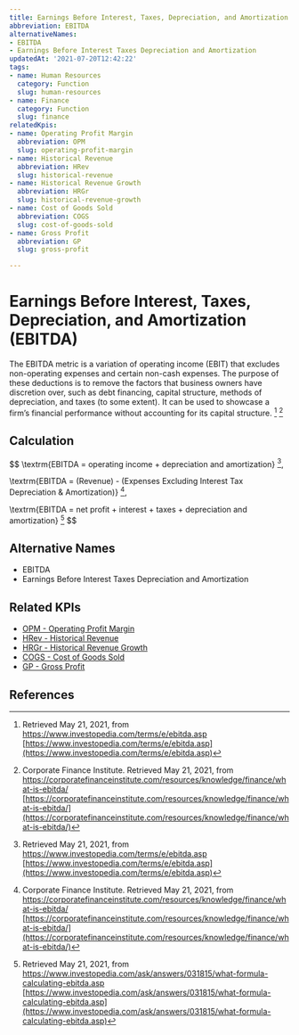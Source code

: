 ```yaml
---
title: Earnings Before Interest, Taxes, Depreciation, and Amortization
abbreviation: EBITDA
alternativeNames:
- EBITDA
- Earnings Before Interest Taxes Depreciation and Amortization
updatedAt: '2021-07-20T12:42:22'
tags:
- name: Human Resources
  category: Function
  slug: human-resources
- name: Finance
  category: Function
  slug: finance
relatedKpis:
- name: Operating Profit Margin
  abbreviation: OPM
  slug: operating-profit-margin
- name: Historical Revenue
  abbreviation: HRev
  slug: historical-revenue
- name: Historical Revenue Growth
  abbreviation: HRGr
  slug: historical-revenue-growth
- name: Cost of Goods Sold
  abbreviation: COGS
  slug: cost-of-goods-sold
- name: Gross Profit
  abbreviation: GP
  slug: gross-profit

---
```


# Earnings Before Interest, Taxes, Depreciation, and Amortization (EBITDA)

The EBITDA metric is a variation of operating income (EBIT) that excludes non-operating expenses and certain non-cash expenses. The purpose of these deductions is to remove the factors that business owners have discretion over, such as debt financing, capital structure, methods of depreciation, and taxes (to some extent). It can be used to showcase a firm’s financial performance without accounting for its capital structure. [^1] [^2]

## Calculation

$$
\textrm{EBITDA = operating income + depreciation and amortization} [^1],

\textrm{EBITDA = (Revenue) - (Expenses Excluding Interest Tax Depreciation \& Amortization)} [^2],

\textrm{EBITDA = net profit + interest + taxes + depreciation and amortization} [^3]
$$



## Alternative Names

- EBITDA
- Earnings Before Interest Taxes Depreciation and Amortization

## Related KPIs

- [OPM - Operating Profit Margin](/en/kpis/operating-profit-margin)
- [HRev - Historical Revenue](/en/kpis/historical-revenue)
- [HRGr - Historical Revenue Growth](/en/kpis/historical-revenue-growth)
- [COGS - Cost of Goods Sold](/en/kpis/cost-of-goods-sold)
- [GP - Gross Profit](/en/kpis/gross-profit)

## References

[^1]:   Retrieved May 21, 2021, from https://www.investopedia.com/terms/e/ebitda.asp [https://www.investopedia.com/terms/e/ebitda.asp](https://www.investopedia.com/terms/e/ebitda.asp)
[^2]:  Corporate Finance Institute. Retrieved May 21, 2021, from https://corporatefinanceinstitute.com/resources/knowledge/finance/what-is-ebitda/ [https://corporatefinanceinstitute.com/resources/knowledge/finance/what-is-ebitda/](https://corporatefinanceinstitute.com/resources/knowledge/finance/what-is-ebitda/)
[^3]:   Retrieved May 21, 2021, from https://www.investopedia.com/ask/answers/031815/what-formula-calculating-ebitda.asp [https://www.investopedia.com/ask/answers/031815/what-formula-calculating-ebitda.asp](https://www.investopedia.com/ask/answers/031815/what-formula-calculating-ebitda.asp)
[^4]:   Retrieved May 21, 2021, from https://www.investopedia.com/ask/answers/031815/what-formula-calculating-ebitda.asp [https://www.investopedia.com/ask/answers/031815/what-formula-calculating-ebitda.asp](https://www.investopedia.com/ask/answers/031815/what-formula-calculating-ebitda.asp)
[^5]:  Corporate Finance Institute. Retrieved May 21, 2021, from https://corporatefinanceinstitute.com/resources/knowledge/finance/what-is-ebitda/ [https://corporatefinanceinstitute.com/resources/knowledge/finance/what-is-ebitda/](https://corporatefinanceinstitute.com/resources/knowledge/finance/what-is-ebitda/)
